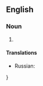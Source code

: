 ==English==

===Noun===
{{head|en|noun|head=[[boy]]s [[and]] [[their]] [[toy]]s}}

# {{context|idiomatic|lang=en}} {{non-gloss definition|Used to evoke the idea that adult men sometimes dote excessively on machines, [[automobile]]s, and gadgets in a childish manner.}}

====Translations====
{{trans-top|adult men sometimes dote excessively on machines, automobiles, and gadgets in a childish manner}}
{{trans-mid}}
* Russian: {{t-|ru|мальчики и их игрушки|tr=málʹčiki i ix igrúški|sc=Cyrl}}
{{trans-bottom}}}